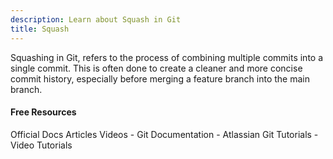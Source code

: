 ```yaml
---
description: Learn about Squash in Git
title: Squash
---
```


Squashing in Git, refers to the process of combining multiple commits into a single commit. This is often done to create a cleaner and more concise commit history, especially before merging a feature branch into the main branch.

#### Free Resources

<Tabs defaultValue="official">
<TabsList>
<TabsTrigger value="official">Official Docs</TabsTrigger>
<TabsTrigger value="article">Articles</TabsTrigger>
<TabsTrigger value="video">Videos</TabsTrigger>
</TabsList>

<TabsContent value="official">
- <Link href="https://git-scm.com/docs">Git Documentation</Link>
</TabsContent>
<TabsContent value="article">
- <Link href="https://www.atlassian.com/git/tutorials">Atlassian Git Tutorials</Link>
</TabsContent>
<TabsContent value="video">
- <Link href="https://www.youtube.com/results?search_query=git+squash+tutorial">Video Tutorials</Link>
</TabsContent>
</Tabs>
